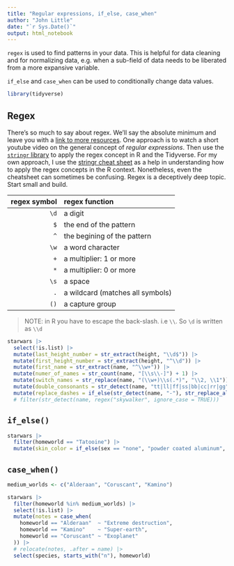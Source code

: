```yaml
---
title: "Regular expressions, if_else, case_when"
author: "John Little"
date: "`r Sys.Date()`"
output: html_notebook
---
```


`regex` is used to find patterns in your data.  This is helpful for data cleaning and for normalizing data, e.g. when a sub-field of data needs to be liberated from a more expansive variable.

`if_else` and `case_when` can be used to conditionally change data values.

```r
library(tidyverse)
```


## Regex

There's so much to say about regex.  We'll say the absolute minimum and leave you with a [link to more resources](https://cs.lmu.edu/~ray/notes/regex/).  One approach is to watch a short youtube video on the general concept of _regular expressions_.  Then use the [`stringr` library](https://stringr.tidyverse.org) to apply the regex concept in R and the Tidyverse.  For my own approach, I use the [stringr cheat sheet](https://raw.githubusercontent.com/rstudio/cheatsheets/main/strings.pdf) as a help in understanding how to apply the regex concepts in the R context.  Nonetheless, even the cheatsheet can sometimes be confusing.  Regex is a deceptively deep topic.  Start small and build.  

regex symbol | regex function
------------:|:--------------  
        `\d` | a digit  
        `$`  | the end of the pattern  
        `^`  | the begining of the pattern  
        `\w` | a word character  
        `+`  | a multiplier:  1 or more 
        `*`  | a multiplier:  0 or more 
        `\s` | a space  
        `.`  | a wildcard  (matches all symbols)
        `()` | a capture group  

> NOTE: in R you have to escape the back-slash.  i.e `\\`.  So `\d` is written as `\\d`

```r
starwars |> 
  select(!is.list) |>
  mutate(last_height_number = str_extract(height, "\\d$")) |> 
  mutate(first_height_number = str_extract(height, "^\\d")) |> 
  mutate(first_name = str_extract(name, "^\\w+")) |> 
  mutate(numer_of_names = str_count(name, "[\\s\\-]") + 1) |> 
  mutate(switch_names = str_replace(name, "(\\w+)\\s(.*)", "\\2, \\1")) |> 
  mutate(double_consonants = str_detect(name, "tt|ll|ff|ss|bb|cc|rr|gg")) |>
  mutate(replace_dashes = if_else(str_detect(name, "-"), str_replace_all(name, "-", " FOO "), "")) #|> 
  # filter(str_detect(name, regex("skywalker", ignore_case = TRUE)))
```


## `if_else()`

```r
starwars |>
  filter(homeworld == "Tatooine") |>
  mutate(skin_color = if_else(sex == "none", "powder coated aluminum", skin_color ))
```

## `case_when()`

```r
medium_worlds <- c("Alderaan", "Coruscant", "Kamino")

starwars |>
  filter(homeworld %in% medium_worlds) |>
  select(!is.list) |>
  mutate(notes = case_when(
    homeworld == "Alderaan"  ~ "Extreme destruction",
    homeworld == "Kamino"    ~ "Super-earth",
    homeworld == "Coruscant" ~ "Exoplanet"
  )) |>
  # relocate(notes, .after = name) |>
  select(species, starts_with("n"), homeworld)
```


